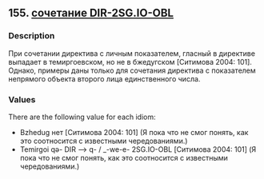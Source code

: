 ## 155. <a href =  'https://agricolamz.github.io/The_Circassian_Isoglosses_Database/155.html'>сочетание DIR-2SG.IO-OBL</a>
### Description

При сочетании директива с личным показателем, гласный в директиве выпадает в темиргоевском, но не в бжедугском [Ситимова 2004: 101]. Однако, примеры даны только для сочетания директива с показателем непрямого объекта второго лица единственного числа.

### Values
There are the following value for each idiom:

* Bzhedug  нет [Ситимова 2004: 101] (Я пока что не смог понять, как это соотносится с известными чередованиями.)
* Temirgoi  qə- DIR —> q- / _-we-e- 2SG.IO-OBL [Ситимова 2004: 101] (Я пока что не смог понять, как это соотносится с известными чередованиями.)

